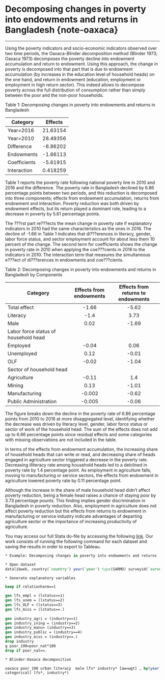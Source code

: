 # Decomposing changes in poverty into endowments and returns in Bangladesh {note-oaxaca}
***

Using the poverty indicators and  socio-economic indicators observed over two time periods, the Oaxaca-Blinder decomposition method (Blinder 1973; Oaxaca 1973) decomposes the poverty decline into endowment accumulation and return to endowment. Using this approach, the change in poverty is decomposed into that part that is due to endowment accumulation  (by increases in the education level of household heads) on the one hand, and return in endowment (education, employment or employment in high return sector). This indeed allows to decompose poverty across the full distribution of consumption rather than simply between the poor and the non-poor households.

Table 1: Decomposing changes in poverty into endowments and returns in Bangladesh

| Category     	| Effects  	|
|--------------	|:----------:|
| Year=2016    	| 21.63154 	|
| Year=2010    	| 28.49356 	|
| Difference   	| -6.86202 	|
| Endowments   	| -1.66113 	|
| Coefficients 	| -5.61915 	|
| Interaction  	| 0.418259 	|

Table 1 reports the poverty rate following national poverty line in 2010 and 2016 and the difference. The poverty rate in Bangladesh declined by 6.86 percentage points between two periods, and this reduction is decomposed into three components; effects from endowment accumulation, returns from endowment and interaction. Poverty reduction was both driven by endowment effects, but its return played a dominant role, leading to a decrease in poverty by 5.61 percentage points. 

The ???rst part re???ects the mean change in poverty rate if explanatory indicators in 2010 had the same characteristics as the ones in 2016. The decline of -1.66 in Table 1 indicates that di???erences in literacy, gender, labor force status, and sector employment account for about less them 10 percent of the change. The second term for coefficients shows the change in poverty rate in 2010 when applying the coe???cients in 2016 to the indicators in 2010. The interaction term that measures the simultaneous e???ect of di???erences in endowments and coe???cients.

Table 2: Decomposing changes in poverty into endowments and returns in Bangladesh by Components

|  Category                                           |  Effects from endowments  |  Effects from returns to endowments    |
|-----------------------------------------------------|:---------------------------:|:----------------------------------------:|
|  Total effect                                       | -1.66                     | -5.62                                  |
|  Literacy                                           | -1.4                      | 3.73                                   |
|  Male                                               | 0.02                      | -1.69                                |
|  Labor force status of household head               |                           |                                        |
|  Employed                                           | -0.04                     | 0.06                                   |
|  Unemployed                                         | 0.12                      | -0.01                                  |
|  OLF                                                | -0.02                     | -1.04                                  |
|  Sector of household head                           |                           |                                        |
|  Agriculture                                        | -0.11                     | 1.4                                    |
|  Mining                                             | 0.13                      | -1.01                                  |
|  Manufacturing                                      | -0.002                    | -0.62                                  |
|  Public Administration                              | -0.005                    | -0.06                                  |


The figure breaks down the decline in the poverty rate of 6.86 percentage points from 2010 to 2016 at more disaggregated level, identifying whether the decrease was driven by literacy level, gender, labor force status or sector of work of the household head. The sum of the effects does not add up to 6.86 percentage points since residual effects and some categories with missing observations are not included in the table.

In terms of the effects from endowment accumulation, the increasing share of household heads that can write or read, and decreasing share of heads engaged in agriculture sector triggered a decrease in the poverty rate. Decreasing illiteracy rate among household heads led to a delclined in poverty rate by 1.4 percentage point. As employment in agriculture falls, moving to manufacturing or service sectors, the effects from endowment in agriculture lowered poverty rate by 0.11 percentage point.

Although the increase in the share of male household head didn't affect poverty reduction, being a female head raises a chance of staying poor by 3.73 percentage pounts.  This finding implies gender discrimination in Bangladesh in poverty reduction. Also, employment in agriculture does not affect poverty reduction but the effects from returns to endowment in manufacturing or service industry indicate advantages of departing agriculture sector or the importance of increasing productivity of agriculture. 

You may access our full Stata do-file by accessing the following [link](https://github.com/randrescastaneda/SARMD_guidelines/blob/master/shareable_dofiles/BLINDER-OAXACA.do). Our work consists of running the following command for each dataset and saving the results in order to export to Tableau. 

```stata
* Example: Decomposing changes in poverty into endowments and returns

* Open dataset
datalibweb, country(`country') year(`year') type(SARMD) surveyid(`surveyid') clear 

* Generate explanatory variables

keep if relationharm==1

gen lfs_empl = (lstatus==1)
gen lfs_unem = (lstatus==2)
gen lfs_OLF = (lstatus==3)
gen lfs_miss = (lstatus==.)
	
gen industry_agri = (industry==1)
gen industry_ining = (industry==2)
gen industry_manu= (industry==3)
gen industry_public = (industry==4)
gen industry_miss = (industry==.)
drop industry
g poor_190=poor_nat*100
drop if poor_nat==.

* Blinder-Oaxaca decomposition 

oaxaca poor_190 urban literacy  male lfs* industry* [aw=wgt] , by(year) swap relax  ///
categorical( lfs*, industry*) 

```
